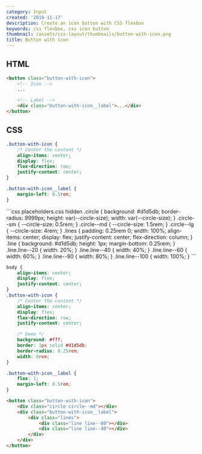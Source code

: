 ```yaml
---
category: Input
created: '2019-11-17'
description: Create an icon button with CSS flexbox
keywords: css flexbox, css icon button
thumbnail: /assets/css-layout/thumbnails/button-with-icon.png
title: Button with icon
---
```


## HTML

```html index.html
<button class="button-with-icon">
    <!-- Icon -->
    ...

    <!-- Label -->
    <div class="button-with-icon__label">...</div>
</button>
```

## CSS

```css styles.css
.button-with-icon {
    /* Center the content */
    align-items: center;
    display: flex;
    flex-direction: row;
    justify-content: center;
}

.button-with-icon__label {
    margin-left: 0.5rem;
}
```

<Playground>
```css placeholders.css hidden
.circle {
    background: #d1d5db;
    border-radius: 9999px;
    height: var(--circle-size);
    width: var(--circle-size);
}
.circle--sm {
    --circle-size: 0.5rem;
}
.circle--md {
    --circle-size: 1.5rem;
}
.circle--lg {
    --circle-size: 4rem;
}
.lines {
    padding: 0.25rem 0;
    width: 100%;
    align-items: center;
    display: flex;
    justify-content: center;
    flex-direction: column;
}
.line {
    background: #d1d5db;
    height: 1px;
    margin-bottom: 0.25rem;
}
.line.line--20 {
    width: 20%;
}
.line.line--40 {
    width: 40%;
}
.line.line--60 {
    width: 60%;
}
.line.line--80 {
    width: 80%;
}
.line.line--100 {
    width: 100%;
}
```

```css styles.css hidden
body {
    align-items: center;
    display: flex;
    justify-content: center;
}
.button-with-icon {
    /* Center the content */
    align-items: center;
    display: flex;
    flex-direction: row;
    justify-content: center;

    /* Demo */
    background: #fff;
    border: 1px solid #d1d5db;
    border-radius: 0.25rem;
    width: 8rem;
}

.button-with-icon__label {
    flex: 1;
    margin-left: 0.5rem;
}
```

```html index.html hidden
<button class="button-with-icon">
    <div class="circle circle--md"></div>
    <div class="button-with-icon__label">
        <div class="lines">
            <div class="line line--80"></div>
            <div class="line line--40"></div>
        </div>
    </div>
</button>
```
</Playground>
